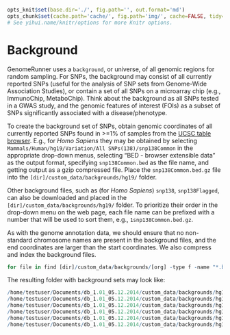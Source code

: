 ```r

opts_knit$set(base.dir='./', fig.path='', out.format='md')
opts_chunk$set(cache.path='cache/', fig.path='img/', cache=FALSE, tidy=TRUE, fig.keep='high', echo=TRUE, dpi=300, out.width=700, prompt=FALSE, comment='##', results='markup', eval=FALSE)
# See yihui.name/knitr/options for more Knitr options.
```

Background
==========================================

GenomeRunner uses a `background`, or universe, of all genomic regions for random sampling. For SNPs, the background may consist of  all currently reported SNPs (useful for the analysis of SNP sets from Genome-Wide Association Studies), or contain a set of all SNPs on a microarray chip (e.g., ImmunoChip, MetaboChip). Think about the background as all SNPs tested in a GWAS study, and the genomic features of interest (FOIs) as a subset of SNPs significantly associated with a disease/phenotype. 

To create the background set of SNPs, obtain genomic coordinates of all currently reported SNPs found in >=1% of samples from the [UCSC table browser](http://genome.ucsc.edu/cgi-bin/hgTables?command=start). E.g., for *Homo Sapiens* they may be obtained by selecting `Mammals/Human/hg19/Variation/All SNPs(138)/snp138Common` in the appropriate drop-down menus, selecting "BED - browser extensible data" as the output format, specifying `snp138Common.bed` as the file name, and getting output as a 
gzip compressed file. Place the `snp138Common.bed.gz` file into the `[dir]/custom_data/backgrounds/hg19/` folder. 

Other background files, such as (for *Homo Sapiens*) `snp138`, `snp138Flagged`, can also be downloaded and placed in the `[dir]/custom_data/backgrounds/hg19/` folder. To prioritize their order in the drop-down menu on the web page, each file name can be prefixed with a number that will be used to sort them, e.g., `1snp138Common.bed.gz`.

As with the genome annotation data, we should ensure that no non-standard chromosome names are present in the background files, and the end coordinates are larger than the start coordinates. We also compress and index the background files. 

```r
for file in find [dir]/custom_data/backgrounds/[org] -type f -name "*.bed.gz"; do f=basename $file; d=dirname $file; echo $file; zcat $file | grep "\bchr[0-9XYM][^_]\b" | awk 'BEGIN {OFS="\t"} { if ( $3 <= $2) { print $1, $2, $2+1, $4, $5, $6 } else { print $0 } }' | sort -k1,1 -k2,2n -k3,3n | uniq > $d/${f%???} && rm $file; bgzip ${file%???} && tabix $file; done
```

The resulting folder with background sets may look like:

```r
/home/testuser/Documents/db_1.01_05.12.2014/custom_data/backgrounds/hg19/1snp138.bed.gz
/home/testuser/Documents/db_1.01_05.12.2014/custom_data/backgrounds/hg19/1snp138.bed.gz.tbi
/home/testuser/Documents/db_1.01_05.12.2014/custom_data/backgrounds/hg19/2snp138Common.bed.gz
/home/testuser/Documents/db_1.01_05.12.2014/custom_data/backgrounds/hg19/2snp138Common.bed.gz.tbi
/home/testuser/Documents/db_1.01_05.12.2014/custom_data/backgrounds/hg19/3snp138Flagged.bed.gz
/home/testuser/Documents/db_1.01_05.12.2014/custom_data/backgrounds/hg19/3snp138Flagged.bed.gz
```